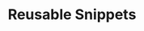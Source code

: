 ---
title: Reusable Snippets
description: Reusable, custom snippets to keep content in sync
icon: 'recycle'
---